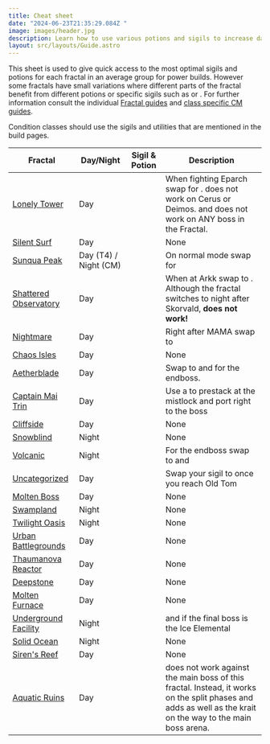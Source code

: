 ```yaml
---
title: Cheat sheet
date: "2024-06-23T21:35:29.084Z "
image: images/header.jpg
description: Learn how to use various potions and sigils to increase damage output.
layout: src/layouts/Guide.astro
---
```


This sheet is used to give quick access to the most optimal sigils and potions for each fractal in an average group for power builds. However some fractals have small variations where different parts of the fractal benefit from different potions or specific sigils such as <Item id="84505"/> or <Item id="72872"/>. For further information consult the individual [Fractal guides](/fractals) and [class specific CM guides](/guides/cm-profession-guides). 

<Warning>
Condition classes should use the sigils and utilities that are mentioned in the build pages.
</Warning> 

| Fractal                                                  | Day/Night                 | Sigil & Potion                                                                                                                      | Description                                                                                                                                                                   |
|----------------------------------------------------------|---------------------------|-------------------------------------------------------------------------------------------------------------------------------------|--------------------------------------------------------------------------------------------------------------------------------------------------------------------------------|
| [Lonely Tower](/fractals/lonely-tower)                     | Day | <Item id="24868" size="large" disableText/> <Item id="24615" size="large" disableText/> <Item id="9443" size="large" disableText/>  | When fighting Eparch swap <Item id="24615"/> for <Item id="24664"/>. <Item id="24664"/> does not work on Cerus or Deimos. and <Item id="8886"/> does not work on ANY boss in the Fractal.                                        |
| [Silent Surf](/fractals/silent-surf)                     | Day | <Item id="24868" size="large" disableText/> <Item id="24615" size="large" disableText/> <Item id="9443" size="large" disableText/>  | None                                      |
| [Sunqua Peak](/fractals/sunqua-peak)                     | Day (T4) / Night (CM) | <Item id="36053" size="large" disableText/> <Item id="24615" size="large" disableText/> <Item id="9443" size="large" disableText/>  | On normal mode swap <Item id="36053"/> for <Item id="24868"/>                                        |
| [Shattered Observatory](/fractals/shattered-observatory) | Day                       | <Item id="24615" size="large" disableText/> <Item id="24868" size="large" disableText/> <Item id="9443" size="large" disableText/>  | When at Arkk swap to <Item id="50082"/>. Although the fractal switches to night after Skorvald, <Item id="36053"/> **does not work!**                                          |
| [Nightmare](/fractals/nightmare)                         | Day                       | <Item id="24615" size="large" disableText/> <Item id="24868" size="large" disableText/> <Item id="50082" size="large" disableText/> | Right after MAMA swap to <Item id="24658"/>                                                                                                                                    |
| [Chaos Isles](/fractals/chaos-isles)                     | Day                       | <Item id="24615" size="large" disableText/> <Item id="24868" size="large" disableText/> <Item id="9443" size="large" disableText/>  | None                                                                                                                                                                           |
| [Aetherblade](/fractals/aetherblade)                     | Day                       | <Item id="24615" size="large" disableText/> <Item id="24868" size="large" disableText/> <Item id="50082" size="large" disableText/> | Swap to <Item id="24672"/> and <Item id="8887"/> for the endboss.                                                                                                              |
| [Captain Mai Trin](/fractals/captain-mai-trin-boss)      | Day                       | <Item id="24615" size="large" disableText/> <Item id="24868" size="large" disableText/> <Item id="50082" size="large" disableText/> | Use a <Item id="78978"/> to prestack at the mistlock and port right to the boss                                                                                                |
| [Cliffside](/fractals/cliffside)                         | Day                       | <Item id="24615" size="large" disableText/> <Item id="24678" size="large" disableText/> <Item id="8881" size="large" disableText/>  | None                                                                                                                                                                           |
| [Snowblind](/fractals/snowblind)                         | Night                     | <Item id="36053" size="large" disableText/> <Item id="24667" size="large" disableText/> <Item id="8883" size="large" disableText/>  | None                                                                                                                                                                           |
| [Volcanic](/fractals/volcanic)                           | Night                     | <Item id="36053" size="large" disableText/> <Item id="24648" size="large" disableText/> <Item id="8890" size="large" disableText/>  | For the endboss swap <Item id="24648"/> to <Item id="24664"/> and <Item id="8886"/>                                                                                            |
| [Uncategorized](/fractals/uncategorized)                 | Day                       | <Item id="24615" size="large" disableText/> <Item id="24868" size="large" disableText/> <Item id="8887" size="large" disableText/>  | Swap your <Item id="24615"/> sigil to <Item id="24672"/> once you reach Old Tom                                                                                                |
| [Molten Boss](/fractals/molten-boss)                     | Day                       | <Item id="24615" size="large" disableText/> <Item id="24868" size="large" disableText/> <Item id="50082" size="large" disableText/> | None                                                                                                                                                                           |
| [Swampland](/fractals/swampland)                         | Night                     | <Item id="36053" size="large" disableText/> <Item id="24868" size="large" disableText/> <Item id="9443" size="large" disableText/>  | None                                                                                                                                                                           |
| [Twilight Oasis](/fractals/twilight-oasis)               | Night                     | <Item id="24615" size="large" disableText/> <Item id="36053" size="large" disableText/> <Item id="9443" size="large" disableText/>  | None                                                                                                                                                                           |
| [Urban Battlegrounds](/fractals/urban-battlegrounds)     | Day                       | <Item id="24615" size="large" disableText/> <Item id="24868" size="large" disableText/> <Item id="9443" size="large" disableText/>  | None                                                                                                                                                                           |
| [Thaumanova Reactor](/fractals/thaumanova-reactor)       | Day                       | <Item id="24615" size="large" disableText/> <Item id="24868" size="large" disableText/> <Item id="9443" size="large" disableText/>  | None                                                                                                                                                                           |
| [Deepstone](/fractals/deepstone)                         | Day                       | <Item id="24615" size="large" disableText/> <Item id="24868" size="large" disableText/> <Item id="9443" size="large" disableText/>  | None                                                                                                                                                                           |
| [Molten Furnace](/fractals/molten-furnace)               | Day                       | <Item id="24615" size="large" disableText/> <Item id="24868" size="large" disableText/> <Item id="50082" size="large" disableText/> | None                                                                                                                                                                           |
| [Underground Facility](/fractals/underground-facility)   | Night                     | <Item id="36053" size="large" disableText/> <Item id="24684" size="large" disableText/> <Item id="8892" size="large" disableText/>  | <Item id="24661"/> and <Item id="8885"/> if the final boss is the Ice Elemental                                                                                                |
| [Solid Ocean](/fractals/solid-ocean)                     | Night                     | <Item id="36053" size="large" disableText/> <Item id="24661" size="large" disableText/> <Item id="8885" size="large" disableText/>  | None                                                                                                                                                                           |
| [Siren's Reef](/fractals/sirens-reef)                    | Day                       | <Item id="24615" size="large" disableText/> <Item id="24868" size="large" disableText/> <Item id="9443" size="large" disableText/>  | None                                                                                                      |
| [Aquatic Ruins](/fractals/aquatic-ruins)                 | Day                       | <Item id="24615" size="large" disableText/> <Item id="24658" size="large" disableText/> <Item id="50082" size="large" disableText/> | <Item id="24658"/> does not work against the main boss of this fractal. Instead, it works on the split phases and adds as well as the krait on the way to the main boss arena. |

